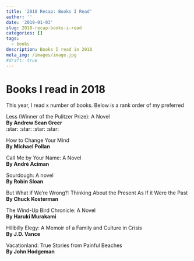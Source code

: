 ```yaml
---
title: '2018 Recap: Books I Read'
author: ''
date: '2019-01-03'
slug: 2018-recap-books-i-read
categories: []
tags:
  - books
description: Books I read in 2018
meta_img: /images/image.jpg
#draft: true
---
```


# Books I read in 2018

This year, I read x number of books. Below is a rank order of my preferred 

Less (Winner of the Pulitzer Prize): A Novel  
**By Andrew Sean Greer**  
:star: :star: :star: :star:



How to Change Your Mind  
**By Michael Pollan** 

Call Me by Your Name: A Novel  
**By André Aciman** 

Sourdough: A novel  
**By Robin Sloan**

But What if We're Wrong?: Thinking About the Present As If it Were the Past   
**By Chuck Kosterman** 

The Wind-Up Bird Chronicle: A Novel  
**By Haruki Murakami**

Hillbilly Elegy: A Memoir of a Family and Culture in Crisis  
**By J.D. Vance**

Vacationland: True Stories from Painful Beaches  
**By John Hodgeman** 
